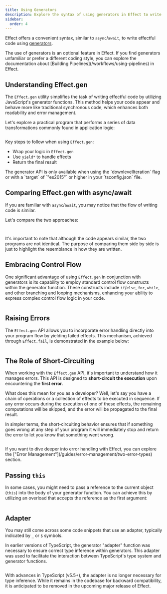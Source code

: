 ```yaml
---
title: Using Generators
description: Explore the syntax of using generators in Effect to write effectful code. Learn about the `Effect.gen` function. Compare `Effect.gen` with `async`/`await` for writing asynchronous code. Understand how generators enhance control flow, handle errors, and utilize short-circuiting in effectful programs. Discover passing references to `this` in generator functions.
sidebar:
  order: 4
---
```



Effect offers a convenient syntax, similar to `async`/`await`, to write effectful code using [generators](https://developer.mozilla.org/en-US/docs/Web/JavaScript/Reference/Global_Objects/Generator).

<Aside type="note" title="Optional Feature">
  The use of generators is an optional feature in Effect. If you find
  generators unfamiliar or prefer a different coding style, you can explore
  the documentation about [Building Pipelines](/workflows/using-pipelines) in
  Effect.
</Aside>

## Understanding Effect.gen

The `Effect.gen` utility simplifies the task of writing effectful code by utilizing JavaScript's generator functions. This method helps your code appear and behave more like traditional synchronous code, which enhances both readability and error management.

Let's explore a practical program that performs a series of data transformations commonly found in application logic:

```ts twoslash file=<rootDir>/using-generators/program.ts

```

Key steps to follow when using `Effect.gen`:

- Wrap your logic in `Effect.gen`
- Use `yield*` to handle effects
- Return the final result

<Aside type="caution" title="Required TypeScript Configuration">
  The generator API is only available when using the `downlevelIteration` flag
  or with a `target` of `"es2015"` or higher in your `tsconfig.json` file.
</Aside>

## Comparing Effect.gen with async/await

If you are familiar with `async`/`await`, you may notice that the flow of writing code is similar.

Let's compare the two approaches:

<Tabs syncKey="promises-vs-generators">

<TabItem label="Using Effect.gen">

```ts twoslash file=<rootDir>/using-generators/gen.ts#L3-

```

</TabItem>

<TabItem label="Using Async / Await">

```ts twoslash file=<rootDir>/using-generators/async-await.ts

```

</TabItem>

</Tabs>

It's important to note that although the code appears similar, the two programs are not identical. The purpose of comparing them side by side is just to highlight the resemblance in how they are written.

## Embracing Control Flow

One significant advantage of using `Effect.gen` in conjunction with generators is its capability to employ standard control flow constructs within the generator function. These constructs include `if`/`else`, `for`, `while`, and other branching and looping mechanisms, enhancing your ability to express complex control flow logic in your code.

```ts twoslash file=<rootDir>/using-generators/control-flow.ts

```

## Raising Errors

The `Effect.gen` API allows you to incorporate error handling directly into your program flow by yielding failed effects.
This mechanism, achieved through `Effect.fail`, is demonstrated in the example below:

```ts twoslash file=<rootDir>/using-generators/raising-errors.ts

```

## The Role of Short-Circuiting

When working with the `Effect.gen` API, it's important to understand how it manages errors.
This API is designed to **short-circuit the execution** upon encountering the **first error**.

What does this mean for you as a developer? Well, let's say you have a chain of operations or a collection of effects to be executed in sequence. If any error occurs during the execution of one of these effects, the remaining computations will be skipped, and the error will be propagated to the final result.

In simpler terms, the short-circuiting behavior ensures that if something goes wrong at any step of your program it will immediately stop and return the error to let you know that something went wrong.

```ts twoslash file=<rootDir>/using-generators/short-circuiting.ts

```

<Aside type="note" title="Further Reading">
  If you want to dive deeper into error handling with Effect, you can explore
  the ["Error Management"](/guides/error-management/two-error-types) section.
</Aside>

## Passing `this`

In some cases, you might need to pass a reference to the current object (`this`) into the body of your generator function.
You can achieve this by utilizing an overload that accepts the reference as the first argument:

```ts twoslash file=<rootDir>/using-generators/passing-this.ts

```

## Adapter <Badge text="Deprecated" variant="caution" />

You may still come across some code snippets that use an adapter, typically indicated by `_` or `$` symbols.

In earlier versions of TypeScript, the generator "adapter" function was necessary to ensure correct type inference within generators. This adapter was used to facilitate the interaction between TypeScript's type system and generator functions.

```ts twoslash file=<rootDir>/using-generators/adapter.ts

```

With advances in TypeScript (v5.5+), the adapter is no longer necessary for type inference. While it remains in the codebase for backward compatibility, it is anticipated to be removed in the upcoming major release of Effect.

